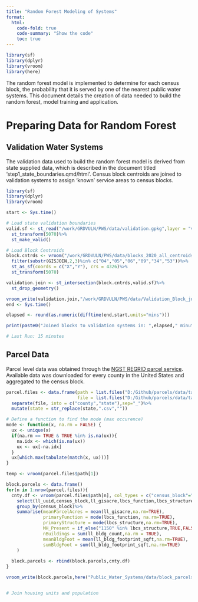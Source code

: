 ```yaml
---
title: "Random Forest Modeling of Systems"
format:
  html:
    code-fold: true
    code-summary: "Show the code"
    toc: true
---
```



```r
library(sf)
library(dplyr)
library(vroom)
library(here)
```


The random forest model is implemented to determine for each census block, the probability that it is served by one of the nearest public water systems. This document details the creation of data needed to build the random forest, model training and application.


# Preparing Data for Random Forest

## Validation Water Systems

The validation data used to build the random forest model is derived from state supplied data, which is described in the document titled 'step1_state_boundaries.qmd/html'. Census block centroids are joined to validation systems to assign 'known' service areas to census blocks.

```r
library(sf)
library(dplyr)
library(vroom)

start <- Sys.time()

# Load state validation boundaries
valid.sf <- st_read("/work/GRDVULN/PWS/data/validation.gpkg",layer = "validation_boundaries")%>%
  st_transform(5070)%>%
  st_make_valid()

# Load Block Centroids
block.cntrds <- vroom("/work/GRDVULN/PWS/data/blocks_2020_all_centroids.csv")%>%
  filter(substr(GISJOIN,2,3)%in% c("04","05","06","09","34","53"))%>%
  st_as_sf(coords = c("X","Y"), crs = 4326)%>%
  st_transform(5070)

validation.join <- st_intersection(block.cntrds,valid.sf)%>%
  st_drop_geometry()

vroom_write(validation.join,"/work/GRDVULN/PWS/data/Validation_Block_join.csv", delim=",")
end <- Sys.time()

elapsed <- round(as.numeric(difftime(end,start,units="mins")))

print(paste0("Joined blocks to validation systems in: ",elapsed," minutes."))

# Last Run: 15 minutes
```




## Parcel Data

Parcel level data was obtained through the [NGST REGRID parcel service](https://epa.maps.arcgis.com/home/item.html?id=75da303642e74f4b8b25caa6c1bbfad0). Available data was downloaded for every county in the United States and aggregated to the census block.

```r
parcel.files <- data.frame(path = list.files("D:/Github/parcels/data/tables",full.names=TRUE),
                           file = list.files("D:/Github/parcels/data/tables"))%>%
  separate(file, into = c("county","state"),sep="_")%>%
  mutate(state = str_replace(state,".csv",""))

# Define a function to find the mode (max occurence)
mode <- function(x, na.rm = FALSE) {
  ux <- unique(x)
  if(na.rm == TRUE & TRUE %in% is.na(ux)){
    na.idx <- which(is.na(ux))
    ux <- ux[-na.idx]
  }
  ux[which.max(tabulate(match(x, ux)))]
}

temp <- vroom(parcel.files$path[1])

block.parcels <- data.frame()
for(n in 1:nrow(parcel.files)){
  cnty.df <- vroom(parcel.files$path[n], col_types = c("census_block"="c"), show_col_types = FALSE, progress=FALSE)%>%
    select(ll_uuid,census_block,ll_gisacre,lbcs_function,lbcs_structure,ll_bldg_count,ll_bldg_footprint_sqft)%>%
    group_by(census_block)%>%
    summarise(meanParcelAcres = mean(ll_gisacre,na.rm=TRUE),
              primaryFunction = mode(lbcs_function, na.rm=TRUE),
              primaryStructure = mode(lbcs_structure,na.rm=TRUE),
              MH_Present = if_else("1150" %in% lbcs_structure,TRUE,FALSE),
              nBuildings = sum(ll_bldg_count,na.rm = TRUE),
              meanBldgFoot = mean(ll_bldg_footprint_sqft,na.rm=TRUE),
              sumBldgFoot = sum(ll_bldg_footprint_sqft,na.rm=TRUE)
    )
  
  block.parcels <- rbind(block.parcels,cnty.df)
}

vroom_write(block.parcels,here("Public_Water_Systems/data/block_parcels_select.csv"), delim = ",")


# Join housing units and population 

```

